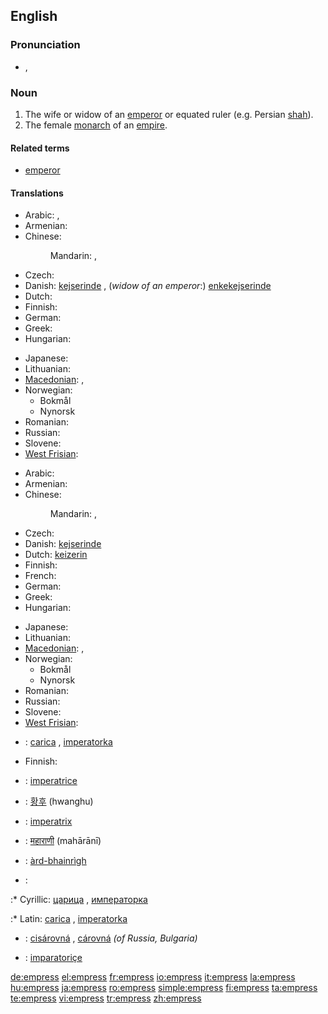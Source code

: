==English==
{{wikipedia|Emperor}}

===Pronunciation===
* {{IPA|/ˈɛmpɹəs/}}, {{SAMPA|/"Empr\@s/}}

===Noun===
{{en-noun|es}}

# The wife or widow of an [[emperor]] or equated ruler (e.g. Persian [[shah]]).
# The female [[monarch]] of an [[empire]].

====Related terms====
* [[emperor]]

====Translations====
{{trans-top|wife or widow of an emperor}}
* Arabic: {{t|ar|إمبراطورة|f|tr='imbiraTuura|sc=Arab}},  {{t|ar|زوجة إمبراطور|f|tr=zawjat 'imbiraTuur|sc=Arab}}
* Armenian: {{t-|hy|կայսրուհի|tr=kaysruhi|sc=Armn|xs=Armenian}}
* Chinese:
*: Mandarin: {{t-|cmn|皇后|tr=huánghòu|sc=Hani|xs=Mandarin}}, {{t|cmn|女皇|tr=nǚhuáng|sc=Hani|xs=Mandarin}}
* Czech: {{t-|cs|císařovna|f}}
* Danish: [[kejserinde]] {{c}}, (''widow of an emperor'':) [[enkekejserinde]] {{c}}
* Dutch: {{t+|nl|keizerin|f}}
* Finnish: {{t+|fi|keisarinna}}
* German: {{t+|de|Kaiserin|f}}
* Greek: {{t+|el|αυτοκράτειρα|f|sc=Grek}}
* Hungarian: {{t-|hu|császárné}}
{{trans-mid}}
* Japanese: {{t+|ja|皇后|tr=こうごう, kōgō|sc=Jpan}}
* Lithuanian: {{t|lt|imperatorienė|f|xs=Lithuanian}}
* [[Macedonian]]: {{t-|mk|царица|f|tr=сárica|sc=Cyrl|xs=Macedonian}},  {{t-|mk|императорка|f|tr=imperátorka|sc=Cyrl|xs=Macedonian}}
* Norwegian:
** Bokmål {{t-|no|keiserinne}}
** Nynorsk {{t-|nn|keisarinne|xs=Norwegian Nynorsk}}
* Romanian: {{t+|ro|împărăteasă|f}}
* Russian: {{t|ru|императрица|f|tr=imperatríca|sc=Cyrl}}
* Slovene: {{t+|sl|cesarica|f}}
* [[West Frisian]]: {{t|fy|keizerinne|c|xs=West Frisian}}
{{trans-bottom}}

{{trans-top|female monarch of an empire}}
* Arabic: {{t|ar|إمبراطورة|f|tr='imbiraTuura|sc=Arab}}
* Armenian: {{t-|hy|կայսրուհի|tr=kaysruhi|sc=Armn|xs=Armenian}}
* Chinese:
*: Mandarin: {{t-|cmn|皇后|tr=huánghòu|sc=Hani|xs=Mandarin}}, {{t|cmn|女皇|tr=nǚhuáng|sc=Hani|xs=Mandarin}}
* Czech: {{t-|cs|císařovna|f}}
* Danish: [[kejserinde]] {{c}}
* Dutch: [[keizerin]] {{f}}
* Finnish: {{t+|fi|keisarinna}}
* French: {{t+|fr|impératrice|f}}
* German: {{t+|de|Kaiserin|f}}
* Greek: {{t+|el|αυτοκράτειρα|f|sc=Grek}}
* Hungarian: {{t+|hu|császárnő}}
{{trans-mid}}
* Japanese: {{t+|ja|女帝|tr=じょてい, jotei|sc=Jpan}}
* Lithuanian: {{t|lt|imperatorė|f|xs=Lithuanian}}
* [[Macedonian]]: {{t-|mk|царица|f|tr=cárica|sc=Cyrl|xs=Macedonian}},  {{t-|mk|императорка|f|tr=imperátorka|sc=Cyrl|xs=Macedonian}}
* Norwegian:
** Bokmål {{t-|no|keiserinne}}
** Nynorsk {{t-|nn|keisarinne|xs=Norwegian Nynorsk}}
* Romanian: {{t+|ro|împărăteasă|f}}
* Russian: {{t|ru|императрица|f|tr=imperatríca|sc=Cyrl}}
* Slovene: {{t+|sl|cesarica|f}}
* [[West Frisian]]: {{t|fy|keizerinne|c|xs=West Frisian}}
{{trans-bottom}}

{{checktrans-top}}
* {{ttbc|Bosnian}}: [[carica]] {{f}}, [[imperatorka]] {{f}}
* Finnish: {{t-|fi|šaahitar}}
* {{ttbc|Italian}}: [[imperatrice]] {{f}}
* {{ttbc|Korean}}: [[황후]] (hwanghu)
* {{ttbc|Latin}}: [[imperatrix]]
* {{ttbc|Marathi}}: [[महाराणी]] (mahārānī) {{g|Marathi}}
{{trans-mid}}
* {{ttbc|Scottish Gaelic}}: [[àrd-bhainrìgh]] {{f}}
* {{ttbc|Serbian}}:
:* Cyrillic: [[царица]] {{f}}, [[императорка]] {{f}}
:* Latin: [[carica]] {{f}}, [[imperatorka]] {{f}}
* {{ttbc|Slovak}}: [[cisárovná]] {{f}}, [[cárovná]] {{f}} ''(of Russia, Bulgaria)''
* {{ttbc|Turkish}}: [[imparatoriçe]]
{{trans-bottom}}

[[de:empress]]
[[el:empress]]
[[fr:empress]]
[[io:empress]]
[[it:empress]]
[[la:empress]]
[[hu:empress]]
[[ja:empress]]
[[ro:empress]]
[[simple:empress]]
[[fi:empress]]
[[ta:empress]]
[[te:empress]]
[[vi:empress]]
[[tr:empress]]
[[zh:empress]]